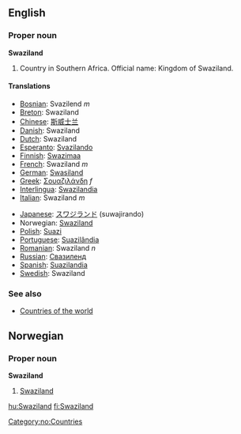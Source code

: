 ==English==

===Proper noun===
'''Swaziland'''
# Country in Southern Africa. Official name: Kingdom of Swaziland.

====Translations====
{{top}}
*[[Bosnian]]: Svazilend ''m''
*[[Breton]]: Swaziland
*[[Chinese]]: [[斯威士兰]]
*[[Danish]]: Swaziland
*[[Dutch]]: Swaziland
*[[Esperanto]]: [[Svazilando]]
*[[Finnish]]: [[Swazimaa]]
*[[French]]: Swaziland ''m''
*[[German]]: [[Swasiland]]
*[[Greek]]: [[Σουαζιλάνδη]] ''f''
*[[Interlingua]]: [[Swazilandia]]
*[[Italian]]: Swaziland ''m''
{{mid}}
*[[Japanese]]: [[スワジランド]] (suwajirando)
*Norwegian: [[#Norwegian|Swaziland]]
*[[Polish]]: [[Suazi]]
*[[Portuguese]]: [[Suazilândia]]
*[[Romanian]]: Swaziland ''n''
*[[Russian]]: [[Свазиленд]]
*[[Spanish]]: [[Suazilandia]]
*[[Swedish]]: Swaziland
{{bottom}}

===See also===
* [[Countries of the world]]

==Norwegian==
===Proper noun===
[[Category:no:Countries]]
'''Swaziland'''
#[[#English|Swaziland]]

[[hu:Swaziland]]
[[fi:Swaziland]]